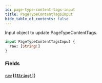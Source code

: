 ```yaml
---
id: page-type-content-tags-input
title: PageTypeContentTagsInput
hide_table_of_contents: false
---
```



Input object to update PageTypeContentTags.

```graphql
input PageTypeContentTagsInput {
  raw: [String!]
}
```


### Fields

#### [`raw`](#) ([`[String!]`](/demand/api/graphql-admin/reference/scalars/string))






